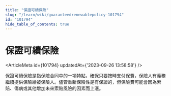```yaml
---
title: "保證可續保險"
slug: "/learn/wiki/guaranteedrenewablepolicy-101794"
id: "101794"
hide_table_of_contents: true
---
```



# 保證可續保險

<ArticleMeta id={101794} updatedAt={'2023-09-26 13:58:58'} />
<div className='border-solid border-b border-t-0 my-4 border-[var(--ifm-color-gray-300)]' />

保證可續保險是指保險合同中的一項特點，確保只要按時支付保費，保險人有義務繼續提供保險給被保險人。儘管重新保險性是有保證的，但保險費可能會因為索賠、傷病或其他增加未來索賠風險的因素而上漲。

